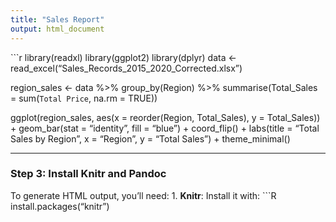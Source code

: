 ---
title: "Sales Report"
output: html_document
---

```{r setup, include=FALSE}
library(readxl)
library(ggplot2)
library(dplyr)
data <- read_excel("Sales_Records_2015_2020_Corrected.xlsx")

region_sales <- data %>%
  group_by(Region) %>%
  summarise(Total_Sales = sum(`Total Price`, na.rm = TRUE))

ggplot(region_sales, aes(x = reorder(Region, Total_Sales), y = Total_Sales)) +
  geom_bar(stat = "identity", fill = "blue") +
  coord_flip() +
  labs(title = "Total Sales by Region", x = "Region", y = "Total Sales") +
  theme_minimal()


---

### Step 3: Install Knitr and Pandoc
To generate HTML output, you'll need:
1. **Knitr**:
   Install it with:
   ```R
   install.packages("knitr")
